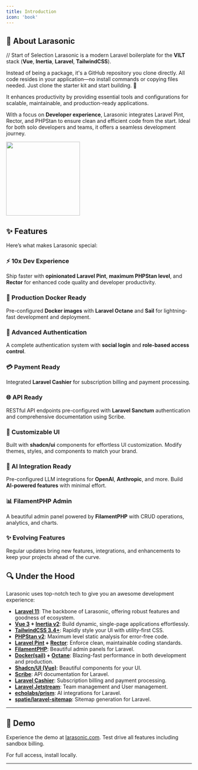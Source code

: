```yaml
---
title: Introduction
icon: 'book'
---
```

## 📖 About Larasonic

 // Start of Selection
Larasonic is a modern Laravel boilerplate for the **VILT** stack (**Vue**, **Inertia**, **Laravel**, **TailwindCSS**).

Instead of being a package, it's a GitHub repository you clone directly. All code resides in your application—no install commands or copying files needed. Just clone the starter kit and start building. 🔨

It enhances productivity by providing essential tools and configurations for scalable, maintainable, and production-ready applications.

With a focus on **Developer experience**, Larasonic integrates Laravel Pint, Rector, and PHPStan to ensure clean and efficient code from the start. Ideal for both solo developers and teams, it offers a seamless development journey.

<img height="200" src="/images/og.webp" />

## ✨ Features

Here’s what makes Larasonic special:

### ⚡ 10x Dev Experience
Ship faster with **opinionated Laravel Pint**, **maximum PHPStan level**, and **Rector** for enhanced code quality and developer productivity.

### 🐳 Production Docker Ready
Pre-configured **Docker images** with **Laravel Octane** and **Sail** for lightning-fast development and deployment.

### 🔑 Advanced Authentication
A complete authentication system with **social login** and **role-based access control**.

### 💳 Payment Ready
Integrated **Laravel Cashier** for subscription billing and payment processing.

### 🌐 API Ready
RESTful API endpoints pre-configured with **Laravel Sanctum** authentication and comprehensive documentation using Scribe.

### 🎨 Customizable UI
Built with **shadcn/ui** components for effortless UI customization. Modify themes, styles, and components to match your brand.

### 🧠 AI Integration Ready
Pre-configured LLM integrations for **OpenAI**, **Anthropic**, and more. Build **AI-powered features** with minimal effort.

### 📊 FilamentPHP Admin
A beautiful admin panel powered by **FilamentPHP** with CRUD operations, analytics, and charts.

### ✨ Evolving Features
Regular updates bring new features, integrations, and enhancements to keep your projects ahead of the curve.


## 🔍 Under the Hood

Larasonic uses top-notch tech to give you an awesome development experience:
- **[Laravel 11](https://laravel.com)**: The backbone of Larasonic, offering robust features and goodness of ecosystem.
- **[Vue 3](https://vuejs.org) + [Inertia v2](https://inertiajs.com)**: Build dynamic, single-page applications effortlessly.
- **[TailwindCSS 3.4+](https://tailwindcss.com)**: Rapidly style your UI with utility-first CSS.
- **[PHPStan v2](https://phpstan.org)**: Maximum level static analysis for error-free code.
- **[Laravel Pint](https://laravel.com/docs/pint) + [Rector](https://getrector.com)**: Enforce clean, maintainable coding standards.
- **[FilamentPHP](https://filamentphp.com)**: Beautiful admin panels for Laravel.
- **[Docker(sail)](https://laravel.com/docs/sail) + [Octane](https://laravel.com/docs/octane)**: Blazing-fast performance in both development and production.
- **[Shadcn/UI (Vue)](https://www.shadcn-vue.com)**: Beautiful components for your UI.
- **[Scribe](https://scribe.knuckles.wtf)**: API documentation for Laravel.
- **[Laravel Cashier](https://laravel.com/docs/billing)**: Subscription billing and payment processing.
- **[Laravel Jetstream](https://jetstream.laravel.com)**: Team management and User management.
- **[echolabs/prism](https://github.com/echolabs-io/prism)**: AI integrations for Laravel.
- **[spatie/laravel-sitemap](https://github.com/spatie/laravel-sitemap)**: Sitemap generation for Laravel.
---

## 🚀 Demo

Experience the demo at [larasonic.com](https://larasonic.com). Test drive all features including sandbox billing.

For full access, install locally. 

---
